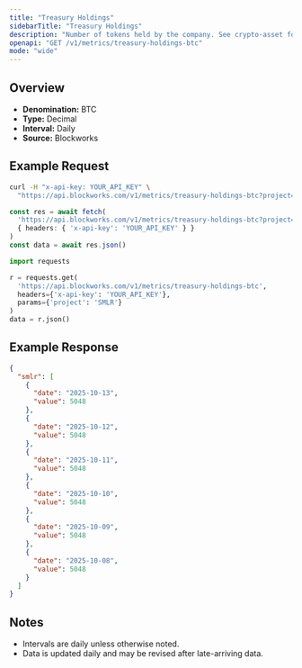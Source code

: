 ```yaml
---
title: "Treasury Holdings"
sidebarTitle: "Treasury Holdings"
description: "Number of tokens held by the company. See crypto-asset for asset indicator"
openapi: "GET /v1/metrics/treasury-holdings-btc"
mode: "wide"
---
```


## Overview

- **Denomination:** BTC
- **Type:** Decimal
- **Interval:** Daily
- **Source:** Blockworks

## Example Request

<CodeGroup>

```bash cURL
curl -H "x-api-key: YOUR_API_KEY" \
  "https://api.blockworks.com/v1/metrics/treasury-holdings-btc?project=SMLR"
```

```typescript TypeScript
const res = await fetch(
  'https://api.blockworks.com/v1/metrics/treasury-holdings-btc?project=SMLR',
  { headers: { 'x-api-key': 'YOUR_API_KEY' } }
)
const data = await res.json()
```

```python Python
import requests

r = requests.get(
  'https://api.blockworks.com/v1/metrics/treasury-holdings-btc',
  headers={'x-api-key': 'YOUR_API_KEY'},
  params={'project': 'SMLR'}
)
data = r.json()
```

</CodeGroup>

## Example Response

```json
{
  "smlr": [
    {
      "date": "2025-10-13",
      "value": 5048
    },
    {
      "date": "2025-10-12",
      "value": 5048
    },
    {
      "date": "2025-10-11",
      "value": 5048
    },
    {
      "date": "2025-10-10",
      "value": 5048
    },
    {
      "date": "2025-10-09",
      "value": 5048
    },
    {
      "date": "2025-10-08",
      "value": 5048
    }
  ]
}
```

## Notes
- Intervals are daily unless otherwise noted.
- Data is updated daily and may be revised after late-arriving data.